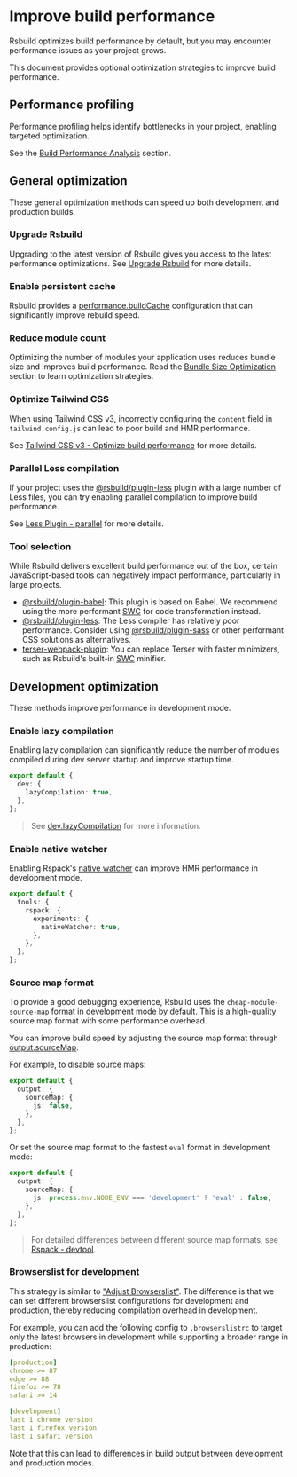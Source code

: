 # Improve build performance

Rsbuild optimizes build performance by default, but you may encounter performance issues as your project grows.

This document provides optional optimization strategies to improve build performance.

## Performance profiling

Performance profiling helps identify bottlenecks in your project, enabling targeted optimization.

See the [Build Performance Analysis](/guide/debug/build-profiling) section.

## General optimization

These general optimization methods can speed up both development and production builds.

### Upgrade Rsbuild

Upgrading to the latest version of Rsbuild gives you access to the latest performance optimizations. See [Upgrade Rsbuild](/guide/basic/upgrade-rsbuild) for more details.

### Enable persistent cache

Rsbuild provides a [performance.buildCache](/config/performance/build-cache) configuration that can significantly improve rebuild speed.

### Reduce module count

Optimizing the number of modules your application uses reduces bundle size and improves build performance. Read the [Bundle Size Optimization](/guide/optimization/optimize-bundle) section to learn optimization strategies.

### Optimize Tailwind CSS

When using Tailwind CSS v3, incorrectly configuring the `content` field in `tailwind.config.js` can lead to poor build and HMR performance.

See [Tailwind CSS v3 - Optimize build performance](/guide/styling/tailwindcss-v3#optimize-build-performance) for more details.

### Parallel Less compilation

If your project uses the [@rsbuild/plugin-less](/plugins/list/plugin-less) plugin with a large number of Less files, you can try enabling parallel compilation to improve build performance.

See [Less Plugin - parallel](/plugins/list/plugin-less#parallel) for more details.

### Tool selection

While Rsbuild delivers excellent build performance out of the box, certain JavaScript-based tools can negatively impact performance, particularly in large projects.

- [@rsbuild/plugin-babel](/plugins/list/plugin-babel): This plugin is based on Babel. We recommend using the more performant [SWC](/guide/configuration/swc) for code transformation instead.
- [@rsbuild/plugin-less](/plugins/list/plugin-less): The Less compiler has relatively poor performance. Consider using [@rsbuild/plugin-sass](/plugins/list/plugin-sass) or other performant CSS solutions as alternatives.
- [terser-webpack-plugin](https://www.npmjs.com/package/terser-webpack-plugin): You can replace Terser with faster minimizers, such as Rsbuild's built-in [SWC](/guide/configuration/swc) minifier.

## Development optimization

These methods improve performance in development mode.

### Enable lazy compilation

Enabling lazy compilation can significantly reduce the number of modules compiled during dev server startup and improve startup time.

```ts title="rsbuild.config.ts"
export default {
  dev: {
    lazyCompilation: true,
  },
};
```

> See [dev.lazyCompilation](/config/dev/lazy-compilation) for more information.

### Enable native watcher

Enabling Rspack's [native watcher](https://rspack.rs/config/experiments#experimentsnativewatcher) can improve HMR performance in development mode.

```ts title="rsbuild.config.ts"
export default {
  tools: {
    rspack: {
      experiments: {
        nativeWatcher: true,
      },
    },
  },
};
```

### Source map format

To provide a good debugging experience, Rsbuild uses the `cheap-module-source-map` format in development mode by default. This is a high-quality source map format with some performance overhead.

You can improve build speed by adjusting the source map format through [output.sourceMap](/config/output/source-map).

For example, to disable source maps:

```ts title="rsbuild.config.ts"
export default {
  output: {
    sourceMap: {
      js: false,
    },
  },
};
```

Or set the source map format to the fastest `eval` format in development mode:

```ts title="rsbuild.config.ts"
export default {
  output: {
    sourceMap: {
      js: process.env.NODE_ENV === 'development' ? 'eval' : false,
    },
  },
};
```

> For detailed differences between different source map formats, see [Rspack - devtool](https://rspack.rs/config/devtool).

### Browserslist for development

This strategy is similar to ["Adjust Browserslist"](/guide/optimization/optimize-bundle#adjust-browserslist). The difference is that we can set different browserslist configurations for development and production, thereby reducing compilation overhead in development.

For example, you can add the following config to `.browserslistrc` to target only the latest browsers in development while supporting a broader range in production:

```yaml title=".browserslistrc"
[production]
chrome >= 87
edge >= 88
firefox >= 78
safari >= 14

[development]
last 1 chrome version
last 1 firefox version
last 1 safari version
```

Note that this can lead to differences in build output between development and production modes.
